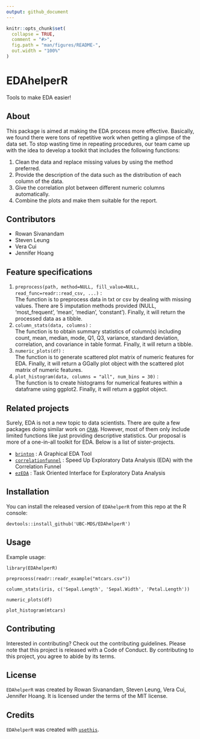 ```yaml
---
output: github_document
---
```


<!-- README.md is generated from README.Rmd. Please edit that file -->

```r
knitr::opts_chunk$set(
  collapse = TRUE,
  comment = "#>",
  fig.path = "man/figures/README-",
  out.width = "100%"
)
```

# EDAhelperR

<!-- badges: start -->
<!-- badges: end -->

Tools to make EDA easier!

## About
This package is aimed at making the EDA process more effective. Basically, we found there were tons of repetitive work when getting a glimpse of the data set. To stop wasting time in repeating procedures, our team came up with the idea to develop a toolkit that includes the following functions:

1. Clean the data and replace missing values by using the method preferred.
2. Provide the description of the data such as the distribution of each column of the data.
3. Give the correlation plot between different numeric columns automatically.
4. Combine the plots and make them suitable for the report.

## Contributors
* Rowan Sivanandam
* Steven Leung
* Vera Cui
* Jennifer Hoang

## Feature specifications
1. `preprocess(path, method=NULL, fill_value=NULL, read_func=readr::read_csv, ...)` :<br>
The function is to preprocess data in txt or csv by dealing with missing values. There are 5 imputation methods provided (NULL, 'most_frequent', 'mean', 'median', 'constant'). Finally, it will return the processed data as a tibble.
2.  `column_stats(data, columns)` :<br>
The function is to obtain summary statistics of column(s) including count, mean, median, mode, Q1, Q3, variance, standard deviation, correlation, and covariance in table format. Finally, it will return a tibble.
3.  `numeric_plots(df)` :<br>
The function is to generate scattered plot matrix of numeric features for EDA. Finally, it will return a GGally plot object with the scattered plot matrix of numeric features.
4.  `plot_histogram(data, columns = "all", num_bins = 30)` :<br>
The function is to create histograms for numerical features within a dataframe using ggplot2. Finally, it will return a ggplot object.

## Related projects
Surely, EDA is not a new topic to data scientists. There are quite a few packages doing similar work on [`CRAN`](https://cran.r-project.org/web/packages/available_packages_by_name.html). However, most of them only include limited functions like just providing descriptive statistics. Our proposal is more of a one-in-all toolkit for EDA. Below is a list of sister-projects.

* [`brinton`](https://cran.r-project.org/web/packages/brinton/index.html) : A Graphical EDA Tool
* [`correlationfunnel`](https://cran.r-project.org/web/packages/correlationfunnel/index.html) : Speed Up Exploratory Data Analysis (EDA) with the Correlation Funnel
* [`ezEDA`](https://cran.r-project.org/web/packages/ezEDA/index.html) : Task Oriented Interface for Exploratory Data Analysis


## Installation
You can install the released version of `EDAhelperR` from this repo at the R console:<br>
```
devtools::install_github('UBC-MDS/EDAhelperR')
```

## Usage
Example usage:
```
library(EDAhelperR)

preprocess(readr::readr_example("mtcars.csv"))

column_stats(iris, c('Sepal.Length', 'Sepal.Width', 'Petal.Length'))

numeric_plots(df)

plot_histogram(mtcars)
```

## Contributing
Interested in contributing? Check out the contributing guidelines. Please note that this project is released with a Code of Conduct. By contributing to this project, you agree to abide by its terms.

## License
`EDAhelperR` was created by Rowan Sivanandam, Steven Leung, Vera Cui, Jennifer Hoang. It is licensed under the terms of the MIT license.

## Credits
`EDAhelperR` was created with [`usethis`](https://usethis.r-lib.org/index.html).

<!-- ## Installation -->

<!-- You can install the released version of EDAhelperR from [CRAN](https://CRAN.R-project.org) with: -->

<!-- ``` r -->
<!-- install.packages("EDAhelperR") -->
<!-- ``` -->

<!-- ## Example -->

<!-- This is a basic example which shows you how to solve a common problem: -->

<!-- ```{r example} -->
<!-- library(EDAhelperR) -->
<!-- ## basic example code -->
<!-- ``` -->

<!-- What is special about using `README.Rmd` instead of just `README.md`? You can include R chunks like so: -->

<!-- ```{r cars} -->
<!-- summary(cars) -->
<!-- ``` -->

<!-- You'll still need to render `README.Rmd` regularly, to keep `README.md` up-to-date. `devtools::build_readme()` is handy for this. You could also use GitHub Actions to re-render `README.Rmd` every time you push. An example workflow can be found here: <https://github.com/r-lib/actions/tree/master/examples>. -->

<!-- You can also embed plots, for example: -->

<!-- ```{r pressure, echo = FALSE} -->
<!-- plot(pressure) -->
<!-- ``` -->

<!-- In that case, don't forget to commit and push the resulting figure files, so they display on GitHub and CRAN. -->
